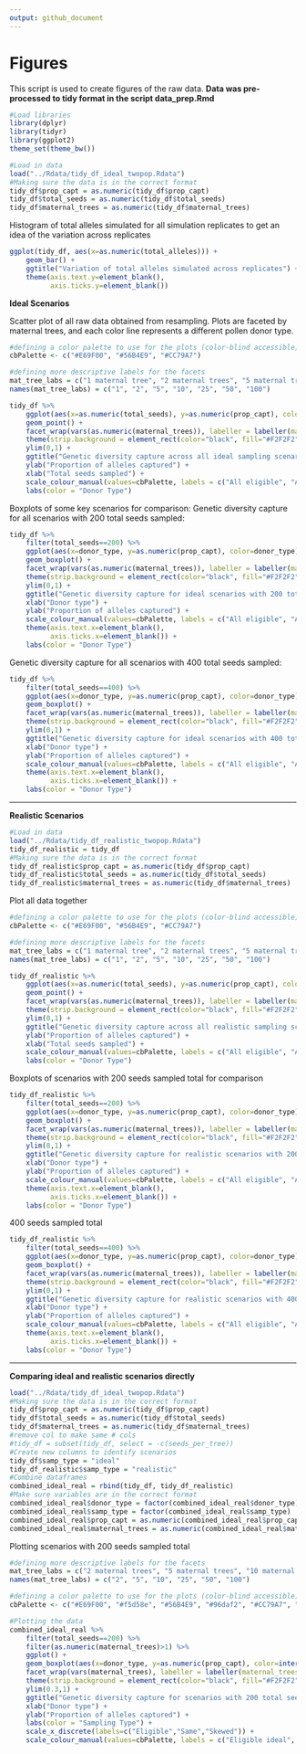 ```yaml
---
output: github_document
---
```


# Figures 
This script is used to create figures of the raw data. 
**Data was pre-processed to tidy format in the script data_prep.Rmd**

```r
#Load libraries 
library(dplyr)
library(tidyr)
library(ggplot2)
theme_set(theme_bw())

#Load in data 
load("../Rdata/tidy_df_ideal_twopop.Rdata")
#Making sure the data is in the correct format
tidy_df$prop_capt = as.numeric(tidy_df$prop_capt)
tidy_df$total_seeds = as.numeric(tidy_df$total_seeds)
tidy_df$maternal_trees = as.numeric(tidy_df$maternal_trees)
```

Histogram of total alleles simulated for all simulation replicates to get an idea of the variation across replicates
```r
ggplot(tidy_df, aes(x=as.numeric(total_alleles))) +
    geom_bar() +
    ggtitle("Variation of total alleles simulated across replicates") +
    theme(axis.text.y=element_blank(),
          axis.ticks.y=element_blank())
```

**Ideal Scenarios**  
  
Scatter plot of all raw data obtained from resampling. Plots are faceted by maternal trees, and each color line represents a different pollen donor type. 
```r
#defining a color palette to use for the plots (color-blind accessible)
cbPalette <- c("#E69F00", "#56B4E9", "#CC79A7")

#defining more descriptive labels for the facets 
mat_tree_labs = c("1 maternal tree", "2 maternal trees", "5 maternal trees", "10 maternal trees", "25 maternal trees", "50 maternal trees", "100 maternal trees")
names(mat_tree_labs) = c("1", "2", "5", "10", "25", "50", "100")

tidy_df %>% 
    ggplot(aes(x=as.numeric(total_seeds), y=as.numeric(prop_capt), color=donor_type)) +
    geom_point() +
    facet_wrap(vars(as.numeric(maternal_trees)), labeller = labeller(maternal_trees = mat_tree_labs)) +
    theme(strip.background = element_rect(color="black", fill="#F2F2F2", linetype="solid")) +
    ylim(0,1) + 
    ggtitle("Genetic diversity capture across all ideal sampling scenarios") +
    ylab("Proportion of alleles captured") + 
    xlab("Total seeds sampled") + 
    scale_colour_manual(values=cbPalette, labels = c("All eligible", "All same", "Skewed")) + 
    labs(color = "Donor Type")
```

Boxplots of some key scenarios for comparison: 
Genetic diversity capture for all scenarios with 200 total seeds sampled: 
```r
tidy_df %>% 
    filter(total_seeds==200) %>% 
    ggplot(aes(x=donor_type, y=as.numeric(prop_capt), color=donor_type)) +
    geom_boxplot() +
    facet_wrap(vars(as.numeric(maternal_trees)), labeller = labeller(maternal_trees = mat_tree_labs)) +
    theme(strip.background = element_rect(color="black", fill="#F2F2F2", linetype="solid")) +
    ylim(0,1) + 
    ggtitle("Genetic diversity capture for ideal scenarios with 200 total seeds sampled") +
    xlab("Donor type") +
    ylab("Proportion of alleles captured") +
    scale_colour_manual(values=cbPalette, labels = c("All eligible", "All same", "Skewed")) +
    theme(axis.text.x=element_blank(),
          axis.ticks.x=element_blank()) + 
    labs(color = "Donor Type")
```

Genetic diversity capture for all scenarios with 400 total seeds sampled: 
```r
tidy_df %>% 
    filter(total_seeds==400) %>% 
    ggplot(aes(x=donor_type, y=as.numeric(prop_capt), color=donor_type)) +
    geom_boxplot() +
    facet_wrap(vars(as.numeric(maternal_trees)), labeller = labeller(maternal_trees = mat_tree_labs)) +
    theme(strip.background = element_rect(color="black", fill="#F2F2F2", linetype="solid")) +
    ylim(0,1) + 
    ggtitle("Genetic diversity capture for ideal scenarios with 400 total seeds sampled") +
    xlab("Donor type") +
    ylab("Proportion of alleles captured") +
    scale_colour_manual(values=cbPalette, labels = c("All eligible", "All same", "Skewed")) +
    theme(axis.text.x=element_blank(),
          axis.ticks.x=element_blank()) + 
    labs(color = "Donor Type")
```
***   
  
**Realistic Scenarios**

```r
#Load in data
load("../Rdata/tidy_df_realistic_twopop.Rdata")
tidy_df_realistic = tidy_df
#Making sure the data is in the correct format
tidy_df_realistic$prop_capt = as.numeric(tidy_df$prop_capt)
tidy_df_realistic$total_seeds = as.numeric(tidy_df$total_seeds)
tidy_df_realistic$maternal_trees = as.numeric(tidy_df$maternal_trees)
```

Plot all data together
```r
#defining a color palette to use for the plots (color-blind accessible)
cbPalette <- c("#E69F00", "#56B4E9", "#CC79A7")

#defining more descriptive labels for the facets 
mat_tree_labs = c("1 maternal tree", "2 maternal trees", "5 maternal trees", "10 maternal trees", "25 maternal trees", "50 maternal trees", "100 maternal trees")
names(mat_tree_labs) = c("1", "2", "5", "10", "25", "50", "100")

tidy_df_realistic %>% 
    ggplot(aes(x=as.numeric(total_seeds), y=as.numeric(prop_capt), color=donor_type)) +
    geom_point() +
    facet_wrap(vars(as.numeric(maternal_trees)), labeller = labeller(maternal_trees = mat_tree_labs)) +
    theme(strip.background = element_rect(color="black", fill="#F2F2F2", linetype="solid")) +
    ylim(0,1) + 
    ggtitle("Genetic diversity capture across all realistic sampling scenarios") +
    ylab("Proportion of alleles captured") + 
    xlab("Total seeds sampled") + 
    scale_colour_manual(values=cbPalette, labels = c("All eligible", "All same", "Skewed")) + 
    labs(color = "Donor Type")
```

Boxplots of scenarios with 200 seeds sampled total for comparison 
```r
tidy_df_realistic %>% 
    filter(total_seeds==200) %>% 
    ggplot(aes(x=donor_type, y=as.numeric(prop_capt), color=donor_type)) +
    geom_boxplot() +
    facet_wrap(vars(as.numeric(maternal_trees)), labeller = labeller(maternal_trees = mat_tree_labs)) +
    theme(strip.background = element_rect(color="black", fill="#F2F2F2", linetype="solid")) +
    ylim(0,1) + 
    ggtitle("Genetic diversity capture for realistic scenarios with 200 total seeds sampled") +
    xlab("Donor type") +
    ylab("Proportion of alleles captured") +
    scale_colour_manual(values=cbPalette, labels = c("All eligible", "All same", "Skewed")) +
    theme(axis.text.x=element_blank(),
          axis.ticks.x=element_blank()) + 
    labs(color = "Donor Type")
```

400 seeds sampled total
```r
tidy_df_realistic %>% 
    filter(total_seeds==400) %>% 
    ggplot(aes(x=donor_type, y=as.numeric(prop_capt), color=donor_type)) +
    geom_boxplot() +
    facet_wrap(vars(as.numeric(maternal_trees)), labeller = labeller(maternal_trees = mat_tree_labs)) +
    theme(strip.background = element_rect(color="black", fill="#F2F2F2", linetype="solid")) +
    ylim(0,1) + 
    ggtitle("Genetic diversity capture for realistic scenarios with 400 total seeds sampled") +
    xlab("Donor type") +
    ylab("Proportion of alleles captured") +
    scale_colour_manual(values=cbPalette, labels = c("All eligible", "All same", "Skewed")) +
    theme(axis.text.x=element_blank(),
          axis.ticks.x=element_blank()) + 
    labs(color = "Donor Type")
```

***  
  
**Comparing ideal and realistic scenarios directly**  
```r
load("../Rdata/tidy_df_ideal_twopop.Rdata")
#Making sure the data is in the correct format
tidy_df$prop_capt = as.numeric(tidy_df$prop_capt)
tidy_df$total_seeds = as.numeric(tidy_df$total_seeds)
tidy_df$maternal_trees = as.numeric(tidy_df$maternal_trees)
#remove col to make same # cols 
#tidy_df = subset(tidy_df, select = -c(seeds_per_tree))
#Create new columns to identify scenarios 
tidy_df$samp_type = "ideal"
tidy_df_realistic$samp_type = "realistic"
#Combine dataframes
combined_ideal_real = rbind(tidy_df, tidy_df_realistic)
#Make sure variables are in the correct format 
combined_ideal_real$donor_type = factor(combined_ideal_real$donor_type)
combined_ideal_real$samp_type = factor(combined_ideal_real$samp_type)
combined_ideal_real$prop_capt = as.numeric(combined_ideal_real$prop_capt)
combined_ideal_real$maternal_trees = as.numeric(combined_ideal_real$maternal_trees)
```

Plotting scenarios with 200 seeds sampled total 
```r
#defining more descriptive labels for the facets 
mat_tree_labs = c("2 maternal trees", "5 maternal trees", "10 maternal trees", "25 maternal trees", "50 maternal trees", "100 maternal trees")
names(mat_tree_labs) = c("2", "5", "10", "25", "50", "100")

#defining a color palette to use for the plots (color-blind accessible)
cbPalette <- c("#E69F00", "#f5d58e", "#56B4E9", "#96daf2", "#CC79A7", "#fcd2e9")

#Plotting the data
combined_ideal_real %>%
    filter(total_seeds==200) %>%
    filter(as.numeric(maternal_trees)>1) %>%
    ggplot() +
    geom_boxplot(aes(x=donor_type, y=as.numeric(prop_capt), color=interaction(samp_type, donor_type))) +
    facet_wrap(vars(maternal_trees), labeller = labeller(maternal_trees = mat_tree_labs)) +
    theme(strip.background = element_rect(color="black", fill="#F2F2F2", linetype="solid")) +
    ylim(0.3,1) + 
    ggtitle("Genetic diversity capture for scenarios with 200 total seeds sampled") +
    xlab("Donor type") +
    ylab("Proportion of alleles captured") +
    labs(color = "Sampling Type") +
    scale_x_discrete(labels=c("Eligible","Same","Skewed")) + 
    scale_colour_manual(values=cbPalette, labels = c("Eligible ideal", "Eligible realistic", "Same ideal", "Same realistic", "Skewed ideal", "Skewed realistic"))
```
